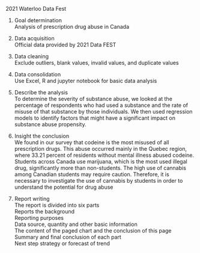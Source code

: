 2021 Waterloo Data Fest

1. Goal determination  
Analysis of prescription drug abuse in Canada

2. Data acquisition  
Official data provided by 2021 Data FEST  

3. Data cleaning  
Exclude outliers, blank values, invalid values, and duplicate values  

4. Data consolidation  
Use Excel, R and jupyter notebook for basic data analysis  

5. Describe the analysis  
To determine the severity of substance abuse, we looked at the percentage of respondents who had used a substance and the rate of misuse of that substance by those individuals. We then used regression models to identify factors that might have a significant impact on substance abuse propensity.  

6. Insight the conclusion  
We found in our survey that codeine is the most misused of all prescription drugs. This abuse occurred mainly in the Quebec region, where 33.21 percent of residents without mental illness abused codeine. Students across Canada use marijuana, which is the most used illegal drug, significantly more than non-students. The high use of cannabis among Canadian students may require caution. Therefore, it is necessary to investigate the use of cannabis by students in order to understand the potential for drug abuse  

7. Report writing  
The report is divided into six parts  
Reports the background  
Reporting purposes  
Data source, quantity and other basic information  
The content of the paged chart and the conclusion of this page  
Summary and final conclusion of each part  
Next step strategy or forecast of trend  
